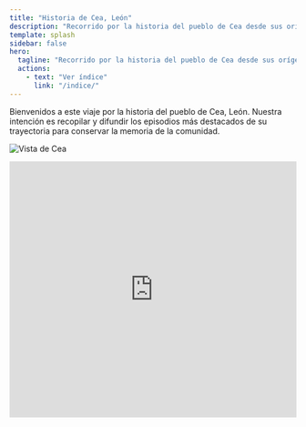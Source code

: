 ```yaml
---
title: "Historia de Cea, León"
description: "Recorrido por la historia del pueblo de Cea desde sus orígenes hasta la actualidad"
template: splash
sidebar: false
hero:
  tagline: "Recorrido por la historia del pueblo de Cea desde sus orígenes hasta la actualidad"
  actions:
    - text: "Ver índice"
      link: "/indice/"
---
```

Bienvenidos a este viaje por la historia del pueblo de Cea, León. Nuestra intención es recopilar y difundir los episodios más destacados de su trayectoria para conservar la memoria de la comunidad.

![Vista de Cea](/cea.svg)

<iframe src="https://www.google.com/maps?q=Cea,Le%C3%B3n,Spain&output=embed" width="100%" height="450" style="border:0;" allowfullscreen loading="lazy" referrerpolicy="no-referrer-when-downgrade"></iframe>
